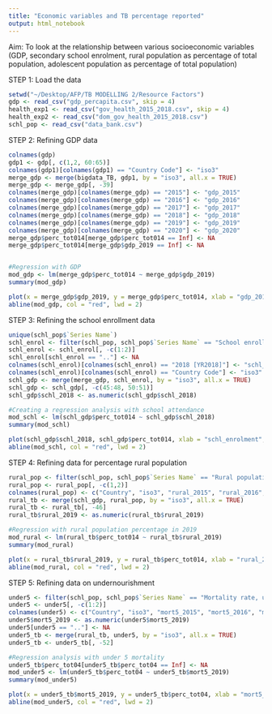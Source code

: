 ```yaml
---
title: "Economic variables and TB percentage reported"
output: html_notebook
---
```


Aim: To look at the relationship between various socioeconomic variables (GDP, secondary school enrolment, rural population as percentage of total population, adolescent population as percentage of total population)

STEP 1: Load the data 
```r
setwd("~/Desktop/AFP/TB MODELLING 2/Resource Factors")
gdp <- read_csv("gdp_percapita.csv", skip = 4)
health_exp1 <- read_csv("gov_health_2015_2018.csv", skip = 4)
health_exp2 <- read_csv("dom_gov_health_2015_2018.csv")
schl_pop <- read_csv("data_bank.csv")
```

STEP 2: Refining GDP data

```r
colnames(gdp)
gdp1 <- gdp[, c(1,2, 60:65)]
colnames(gdp1)[colnames(gdp1) == "Country Code"] <- "iso3"
merge_gdp <- merge(bigdata_TB, gdp1, by = "iso3", all.x = TRUE)
merge_gdp <- merge_gdp[, -39]
colnames(merge_gdp)[colnames(merge_gdp) == "2015"] <- "gdp_2015"
colnames(merge_gdp)[colnames(merge_gdp) == "2016"] <- "gdp_2016"
colnames(merge_gdp)[colnames(merge_gdp) == "2017"] <- "gdp_2017"
colnames(merge_gdp)[colnames(merge_gdp) == "2018"] <- "gdp_2018"
colnames(merge_gdp)[colnames(merge_gdp) == "2019"] <- "gdp_2019"
colnames(merge_gdp)[colnames(merge_gdp) == "2020"] <- "gdp_2020"
merge_gdp$perc_tot014[merge_gdp$perc_tot014 == Inf] <- NA 
merge_gdp$perc_tot014[merge_gdp$gdp_2019 == Inf] <- NA 


#Regression with GDP
mod_gdp <- lm(merge_gdp$perc_tot014 ~ merge_gdp$gdp_2019)
summary(mod_gdp)

plot(x = merge_gdp$gdp_2019, y = merge_gdp$perc_tot014, xlab = "gdp_2019", ylab = "perc_tot014")
abline(mod_gdp, col = "red", lwd = 2)

```
STEP 3: Refining the school enrollment data

```r
unique(schl_pop$`Series Name`)
schl_enrol <- filter(schl_pop, schl_pop$`Series Name` == "School enrollment, secondary (% net)")
schl_enrol <- schl_enrol[, -c(1:2)]
schl_enrol[schl_enrol == ".."] <- NA
colnames(schl_enrol)[colnames(schl_enrol) == "2018 [YR2018]"] <- "schl_2018"
colnames(schl_enrol)[colnames(schl_enrol) == "Country Code"] <- "iso3"
schl_gdp <- merge(merge_gdp, schl_enrol, by = "iso3", all.x = TRUE)
schl_gdp <- schl_gdp[, -c(45:48, 50:51)]
schl_gdp$schl_2018 <- as.numeric(schl_gdp$schl_2018)

#Creating a regression analysis with school attendance 
mod_schl <- lm(schl_gdp$perc_tot014 ~ schl_gdp$schl_2018)
summary(mod_schl)

plot(schl_gdp$schl_2018, schl_gdp$perc_tot014, xlab = "schl_enrolment", ylab = "perc_tot_014")
abline(mod_schl, col = "red", lwd = 2)

```
STEP 4: Refining data for percentage rural population

```r
rural_pop <- filter(schl_pop, schl_pop$`Series Name` == "Rural population (% of total population)")
rural_pop <- rural_pop[, -c(1,2)]
colnames(rural_pop) <- c("Country", "iso3", "rural_2015", "rural_2016", "rural_2017", "rural_2018", "rural_2019", "rural_2020")
rural_tb <- merge(schl_gdp, rural_pop, by = "iso3", all.x = TRUE)
rural_tb <- rural_tb[, -46]
rural_tb$rural_2019 <- as.numeric(rural_tb$rural_2019)

#Regression with rural population percentage in 2019
mod_rural <- lm(rural_tb$perc_tot014 ~ rural_tb$rural_2019)
summary(mod_rural)

plot(x = rural_tb$rural_2019, y = rural_tb$perc_tot014, xlab = "rural_2019", ylab = "perc_tot014")
abline(mod_rural, col = "red", lwd = 2)
```

STEP 5: Refining data on undernourishment 

```r
under5 <- filter(schl_pop, schl_pop$`Series Name` == "Mortality rate, under-5 (per 1,000)")
under5 <- under5[, -c(1:2)]
colnames(under5) <- c("Country", "iso3", "mort5_2015", "mort5_2016", "mort5_2017", "mort5_2018", "mort5_2019", "mort5_2020")
under5$mort5_2019 <- as.numeric(under5$mort5_2019)
under5[under5 == ".."] <- NA
under5_tb <- merge(rural_tb, under5, by = "iso3", all.x = TRUE)
under5_tb <- under5_tb[, -52]

#Regression analysis with under 5 mortality 
under5_tb$perc_tot04[under5_tb$perc_tot04 == Inf] <- NA
mod_under5 <- lm(under5_tb$perc_tot04 ~ under5_tb$mort5_2019)
summary(mod_under5)

plot(x = under5_tb$mort5_2019, y = under5_tb$perc_tot04, xlab = "mort5_2019", ylab = "perc_tot04")
abline(mod_under5, col = "red", lwd = 2)

```

